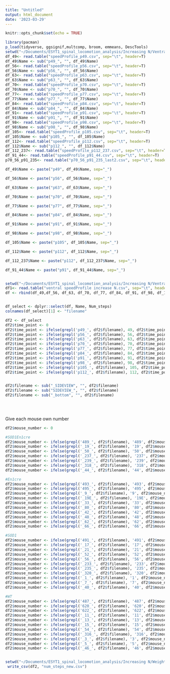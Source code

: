 ```yaml
---
title: "Untitled"
output: html_document
date: '2023-03-29'
---
```


```r
knitr::opts_chunk$set(echo = TRUE)
```

```r
library(pacman)
p_load(tidyverse, ggsignif,multcomp, broom, emmeans, DescTools)
setwd("~/Documents/ESYT1_spinal_locomotion_analysis/Increasing N/Ventral/data 20230811 USE THIS (duplicates erased :changed with new videos)/") 
df_49<- read.table("speedProfile_p49.csv", sep="\t", header=T)
df_49$Name <- sub("p49_", "", df_49$Name)
df_56<- read.table("speedProfile_p56.csv", sep="\t", header=T)
df_56$Name <- sub("p56_", "", df_56$Name)
df_63<- read.table("speedProfile_p63.csv", sep="\t", header=T)
df_63$Name <- sub("p63_", "", df_63$Name)
df_70<- read.table("speedProfile_p70.csv", sep="\t", header=T)
df_70$Name <- sub("p70_", "", df_70$Name)
df_77<- read.table("speedProfile_p77.csv", sep="\t", header=T)
df_77$Name <- sub("p77_", "", df_77$Name)
df_84<- read.table("speedProfile_p84.csv", sep="\t", header=T)
df_84$Name <- sub("p84_", "", df_84$Name)
df_91<- read.table("speedProfile_p91.csv", sep="\t", header=T) 
df_91$Name <- sub("p91_", "", df_91$Name)
df_98<- read.table("speedProfile_p98.csv", sep="\t", header=T)
df_98$Name <- sub("p98_", "", df_98$Name)
df_105<- read.table("speedProfile_p105.csv", sep="\t", header=T)
df_105$Name <- sub("p105_", "", df_105$Name)
df_112<- read.table("speedProfile_p112.csv", sep="\t", header=T)
df_112$Name <- sub("p112_", "", df_112$Name)
df_112_237<- read.table("speedProfile_p112_237.csv", sep="\t", header=T)
df_91_44<- read.table("speedProfile_p91_44.csv", sep="\t", header=T)
p70_56_p91_235<- read.table("p70_56_p91_235_last2.csv", sep="\t", header=T)

df_49$Name <- paste("p49", df_49$Name, sep="_")

df_56$Name <- paste("p56", df_56$Name, sep="_")

df_63$Name <- paste("p63", df_63$Name, sep="_")

df_70$Name <- paste("p70", df_70$Name, sep="_")

df_77$Name <- paste("p77", df_77$Name, sep="_")

df_84$Name <- paste("p84", df_84$Name, sep="_")

df_91$Name <- paste("p91", df_91$Name, sep="_")

df_98$Name <- paste("p98", df_98$Name, sep="_")

df_105$Name <- paste("p105", df_105$Name, sep="_")

df_112$Name <- paste("p112", df_112$Name, sep="_")

df_112_237$Name <- paste("p112", df_112_237$Name, sep="_")

df_91_44$Name <- paste("p91", df_91_44$Name, sep="_")


setwd("~/Documents/ESYT1_spinal_locomotion_analysis/Increasing N/Ventral/")
df1<- read.table("ventral speedProfile increase N.csv", sep="\t", header=T)
df <- rbind(df_49,df_56, df_63, df_70, df_77, df_84, df_91, df_98, df_105, df_112, df_112_237, df_91_44, p70_56_p91_235, df1)


df_select <- dplyr::select(df, Name, Num_steps)
colnames(df_select)[1] <- "filename"

```


```r
df2 <- df_select
df2$time_point <- 0
df2$time_point <- ifelse(grepl('p49_', df2$filename), 49, df2$time_point)
df2$time_point <- ifelse(grepl('p56_', df2$filename), 56, df2$time_point)
df2$time_point <- ifelse(grepl('p63_', df2$filename), 63, df2$time_point)
df2$time_point <- ifelse(grepl('p70_', df2$filename), 70, df2$time_point)
df2$time_point <- ifelse(grepl('p77_', df2$filename), 77, df2$time_point)
df2$time_point <- ifelse(grepl('p84_', df2$filename), 84, df2$time_point)
df2$time_point <- ifelse(grepl('p91_', df2$filename), 91, df2$time_point)
df2$time_point <- ifelse(grepl('p98_', df2$filename), 98, df2$time_point)
df2$time_point <- ifelse(grepl('p105_', df2$filename), 105, df2$time_point)
df2$time_point <- ifelse(grepl('p112_', df2$filename), 112, df2$time_point)


df2$filename <- sub("_SIDEVIEW", "", df2$filename)
df2$filename <- sub("SIDEVIEW_", "", df2$filename)
df2$filename <- sub("_bottom", "", df2$filename)
 

 
```


Give each mouse own number
```r

df2$mouse_number <- 0

#SOD1En1cre
df2$mouse_number <- ifelse(grepl('489_', df2$filename), '489', df2$mouse_number)
df2$mouse_number <- ifelse(grepl('_19_', df2$filename), '19', df2$mouse_number)
df2$mouse_number <- ifelse(grepl('_50_', df2$filename), '50', df2$mouse_number)
df2$mouse_number <- ifelse(grepl('_237_', df2$filename), '237', df2$mouse_number)
df2$mouse_number <- ifelse(grepl('_239_', df2$filename), '239', df2$mouse_number)
df2$mouse_number <- ifelse(grepl('_318_', df2$filename), '318', df2$mouse_number)
df2$mouse_number <- ifelse(grepl('_44_', df2$filename), '44', df2$mouse_number)

#En1cre
df2$mouse_number <- ifelse(grepl('493_', df2$filename), '493', df2$mouse_number)
df2$mouse_number <- ifelse(grepl('495_', df2$filename), '495', df2$mouse_number)
df2$mouse_number <- ifelse(grepl('_9_', df2$filename), '9', df2$mouse_number)
df2$mouse_number <- ifelse(grepl('_19E_', df2$filename), '19E', df2$mouse_number) 
df2$mouse_number <- ifelse(grepl('_33_', df2$filename), '33', df2$mouse_number)
df2$mouse_number <- ifelse(grepl('_80_', df2$filename), '80', df2$mouse_number)
df2$mouse_number <- ifelse(grepl('_42_', df2$filename), '42', df2$mouse_number)
df2$mouse_number <- ifelse(grepl('_48_', df2$filename), '48', df2$mouse_number)
df2$mouse_number <- ifelse(grepl('_62_', df2$filename), '62', df2$mouse_number)
df2$mouse_number <- ifelse(grepl('_66_', df2$filename), '66', df2$mouse_number)

#SOD1
df2$mouse_number <- ifelse(grepl('491_', df2$filename), '491', df2$mouse_number)
df2$mouse_number <- ifelse(grepl('_17_', df2$filename), '17', df2$mouse_number)
df2$mouse_number <- ifelse(grepl('_21_', df2$filename), '21', df2$mouse_number)
df2$mouse_number <- ifelse(grepl('_52_', df2$filename), '52', df2$mouse_number)
df2$mouse_number <- ifelse(grepl('_56_', df2$filename), '56', df2$mouse_number)
df2$mouse_number <- ifelse(grepl('_233_', df2$filename), '233', df2$mouse_number)
df2$mouse_number <- ifelse(grepl('_235_', df2$filename), '235', df2$mouse_number)
df2$mouse_number <- ifelse(grepl('_320_', df2$filename), '320', df2$mouse_number)
df2$mouse_number <- ifelse(grepl('_1_', df2$filename), '1', df2$mouse_number)
df2$mouse_number <- ifelse(grepl('_7_', df2$filename), '7', df2$mouse_number)
df2$mouse_number <- ifelse(grepl('_40_', df2$filename), '40', df2$mouse_number)

#WT
df2$mouse_number <- ifelse(grepl('487_', df2$filename), '487', df2$mouse_number)
df2$mouse_number <- ifelse(grepl('620_', df2$filename), '620', df2$mouse_number)
df2$mouse_number <- ifelse(grepl('622_', df2$filename), '622', df2$mouse_number)
df2$mouse_number <- ifelse(grepl('_11_', df2$filename), '11', df2$mouse_number)
df2$mouse_number <- ifelse(grepl('_13_', df2$filename), '13', df2$mouse_number)
df2$mouse_number <- ifelse(grepl('_15_', df2$filename), '15', df2$mouse_number)
df2$mouse_number <- ifelse(grepl('_54_', df2$filename), '54', df2$mouse_number)
df2$mouse_number <- ifelse(grepl('_316_', df2$filename), '316', df2$mouse_number)
df2$mouse_number <- ifelse(grepl('_3_', df2$filename), '3', df2$mouse_number)
df2$mouse_number <- ifelse(grepl('_5_', df2$filename), '5', df2$mouse_number)
df2$mouse_number <- ifelse(grepl('_46_', df2$filename), '46', df2$mouse_number)


setwd("~/Documents/ESYT1_spinal_locomotion_analysis/Increasing N/Weight support (original and +N cohort) 27:10:2023/") 
 write_csv(df2, "num_steps_new.csv")
```
